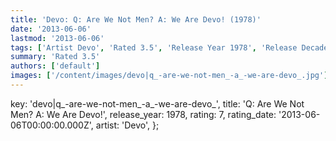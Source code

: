 ```yaml
---
title: 'Devo: Q: Are We Not Men? A: We Are Devo! (1978)'
date: '2013-06-06'
lastmod: '2013-06-06'
tags: ['Artist Devo', 'Rated 3.5', 'Release Year 1978', 'Release Decade 1970']
summary: 'Rated 3.5'
authors: ['default']
images: ['/content/images/devo|q_-are-we-not-men_-a_-we-are-devo_.jpg']
---
```


  key: 'devo|q_-are-we-not-men_-a_-we-are-devo_',
  title: 'Q: Are We Not Men? A: We Are Devo!',
  release_year: 1978,
  rating: 7,
  rating_date: '2013-06-06T00:00:00.000Z',
  artist: 'Devo',
};

<MusicRating data={data} />
